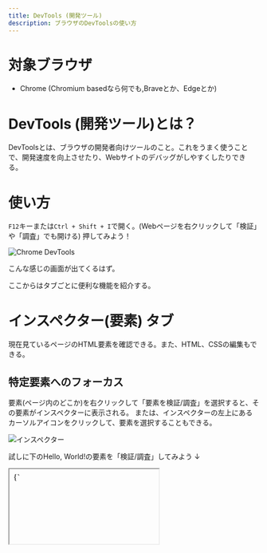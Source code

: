```yaml
---
title: DevTools (開発ツール)
description: ブラウザのDevToolsの使い方
---
```


# 対象ブラウザ
* Chrome (Chromium basedなら何でも,Braveとか、Edgeとか)

# DevTools (開発ツール)とは？
DevToolsとは、ブラウザの開発者向けツールのこと。これをうまく使うことで、開発速度を向上させたり、Webサイトのデバッグがしやすくしたりできる。

# 使い方
`F12`キーまたは`Ctrl + Shift + I`で開く。(Webページを右クリックして「検証」や「調査」でも開ける)
押してみよう！

![Chrome DevTools](./assets/dev-tools/overview_devtools_ch.png)

こんな感じの画面が出てくるはず。

ここからはタブごとに便利な機能を紹介する。

# インスペクター(要素) タブ
現在見ているページのHTML要素を確認できる。また、HTML、CSSの編集もできる。
## 特定要素へのフォーカス
要素(ページ内のどこか)を右クリックして「要素を検証/調査」を選択すると、その要素がインスペクターに表示される。
または、インスペクターの左上にあるカーソルアイコンをクリックして、要素を選択することもできる。

![インスペクター](./assets/dev-tools/inspector.png)

試しに下のHello, World!の要素を「検証/調査」してみよう
↓
<iframe srcdoc={`
<html>
  <body>
    <div id="flag{h31lo_1nspec70r!}" style="background-color: #f00; color: #fff; padding: 10px;">Hello, World!</div>
  </body>
</html>
`}/>

`id="flag{h31lo_1nspec70r!}"`が見れればOK。

また、文字を変更することもできる。
インスペクターの変更したい文字の部分をダブルクリックすると編集できる。

![インスペクター](./assets/dev-tools/inspector_text.png)

つまり、こんな画像を作るのも簡単だということ。

![おかねもち](./assets/dev-tools/online_bank.png)

これまでの説明の通り、DevToolsはブラウザ上のHTMLはもちろんのことCSSやJSも変更できる。
これをうまく使うと開発速度を上げることができる。

## CSSをすぐに変える
インスペクターを使うと、CSSをすぐに変更し、その結果を見れる。
例えば`display:flex`はとても便利だが、自分のやりたいレイアウトを実現するにはどのようなスタイルを指定すればいいのか、わからないことがある。(少なくとも私は)

そんな時、DevToolsには便利な機能がある。
`display:flex`を使った上のデザインを下のように変更したいとする。



<iframe srcdoc={`
<html>
  <body>
    <div style="display:flex">
      <div style="background-color: #f00; color: #fff; padding: 10px;">1</div>
      <div style="background-color: #0f0; color: #fff; padding: 10px;">2</div>
      <div style="background-color: #00f; color: #fff; padding: 10px;">3</div>
    </div>
  </body>
</html>
`}/>
↓
<iframe srcdoc={`
<html>
  <body>
    <div style="display:flex; justify-content: space-between;">
      <div style="background-color: #f00; color: #fff; padding: 10px;">1</div>
      <div style="background-color: #0f0; color: #fff; padding: 10px;">2</div>
      <div style="background-color: #00f; color: #fff; padding: 10px;">3</div>
    </div>
  </body>
</html>
`}/>


# 関連

https://developer.mozilla.org/ja/docs/Glossary/Developer_Tools

